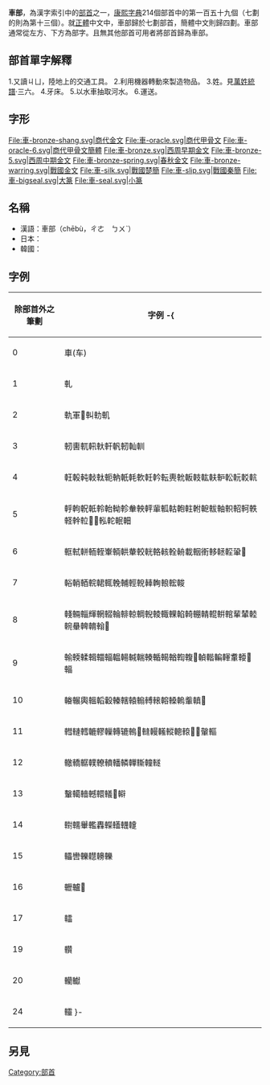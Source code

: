 {{Kangxi Radical Infobox|159|uni=8ECA
|meaning=大車、[[車子|車子]]
|prev=身
|next=辛
|pny= chē
|bopo= ㄔㄜ
|wade= ch'e1
|jyutping= ce1, geoi1
|yale= che1, geui1
|hi= シャ sha<br>くるま kuruma
|kanji= 車偏 kurumahen
|hang= 수레 sure
|hanja= 거 geo
|hanviet= xa, xe, xế
}}

'''車部'''，為漢字索引中的[[部首|部首]]之一，[[康熙字典|康熙字典]]214個部首中的第一百五十九個（七劃的則為第十三個）。就[[正體|正體]]中文中，車部歸於七劃部首，簡體中文則歸四劃。車部通常從左方、下方為部字。且無其他部首可用者將部首歸為車部。

== 部首單字解釋 ==

1.又讀ㄐㄩ，陸地上的交通工具。
2.利用機器轉動來製造物品。
3.姓。見[[萬姓統譜|萬姓統譜]]·三六。
4.牙床。
5.以水車抽取河水。
6.運送。

== 字形 ==
<gallery>
File:車-bronze-shang.svg|商代金文
File:車-oracle.svg|商代甲骨文
File:車-oracle-6.svg|商代甲骨文簡體
File:車-bronze.svg|西周早期金文
File:車-bronze-5.svg|西周中期金文
File:車-bronze-spring.svg|春秋金文
File:車-bronze-warring.svg|戰國金文
File:車-silk.svg|戰國楚簡
File:車-slip.svg|戰國秦簡
File:車-bigseal.svg|大篆
File:車-seal.svg|小篆
</gallery>

==名稱==
* 漢語：車部（chēbù，ㄔㄜ　ㄅㄨˋ）
* 日本：{{lang|ja|車部、しゃぶ}}
* 韓國：{{lang|ko|車部、수레거부（sure geo bu）}}

==字例==
{| border="1" cellpadding="3" cellspacing="0" style="border-collapse: collapse;text-align:left;"
! 除部首外之筆劃 !! 字例
-{
|----
| 0 || 車(车)
|----
| 1 || 軋
|----
| 2 || 軌軍𨊠䡂䡃䡄
|----
| 3 || 軔軎軏軐軑軒軓軔軕䡅
|----
| 4 || 軖軗軘軙軚軛軜軝軞軟軠軡転軣𨋍䡊䡋䡌䡍䡎䡆䡇䡈䡉
|----
| 5 || 軤軥軦軧軨軩軪軫軬軮軯軰軱軲軳軴軵軶軷軸軹軺軻軼軽龫𨋢𨋣𨋤䡏䡐䡑䡒
|----
| 6 || 軭軾軿輀輊輋輌輁輂較輄輅輆輇輈載𨋳䡓䡔䡕䡖䡗𨌀
|----
| 7 || 輍輎輏輐輑輒輓輔輕䡚䡛䡘䡙𨌆𨌘
|----
| 8 || 輚輛輜輝輞輟輪輫輬輖輗輘輙輠輡輢輣輤輥輧輨輩輦䡜䡝䡞䡟𨌯𨌺𨍄
|----
| 9 || 輸輭輮輯輺輻輼輰輱輲輳輴輵輶輷輹𨍏䡠䡡䡢䡣䡤𨍥𨍦輻
|----
| 10 || 輽輾輿轀轁轂轃轄轅䡪𨍭𨍽䡥䡦䡧䡨䡩𨎆
|----
| 11 || 轊轋轌轆轇轈轉辘鿂𨎠䡫䡬䡭䡮䡯𨎊𨎞𨎟䡰䡱
|----
| 12 || 轍轎轏轐轑轒轓轔䡲䡳䡴䡵
|----
| 13 || 轚轕轖轗轘轙𨏄䡶
|----
| 14 || 轛轜轝轞轟𨏍䡷䡸䡹
|----
| 15 || 轠轡轢䡺䡻轢
|----
| 16 || 轣轤𨏧
|----
| 17 || 䡼
|----
| 19 || 䡽
|----
| 20 || 轥䡾
|----
| 24 || 䡿
}-
|}

==另見==
{{wiktionary|車}}

{{康熙部首}}
{{简体中文部首}}
{{lang-stub}}

[[Category:部首|Category:部首]]